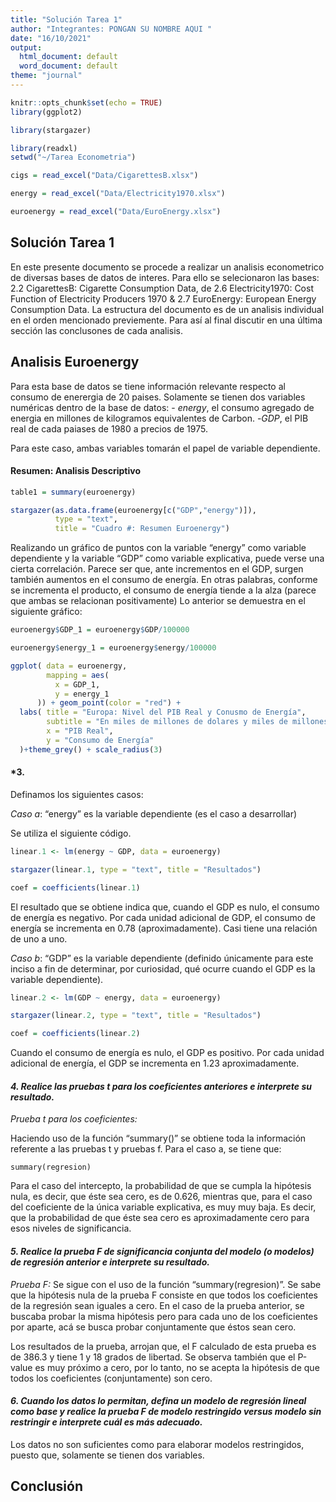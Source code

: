 ---
title: "Solución Tarea 1"
author: "Integrantes: PONGAN SU NOMBRE AQUI "
date: "16/10/2021"
output:
  html_document: default
  word_document: default
theme: "journal"
---

```{r setup, echo=FALSE}
knitr::opts_chunk$set(echo = TRUE)
library(ggplot2)

library(stargazer)

library(readxl)
setwd("~/Tarea Econometria")

cigs = read_excel("Data/CigarettesB.xlsx")

energy = read_excel("Data/Electricity1970.xlsx")

euroenergy = read_excel("Data/EuroEnergy.xlsx")
```

## Solución Tarea 1

En este presente documento se procede a realizar un analisis econometrico de diversas bases de datos de interes. Para ello se selecionaron las bases: 2.2 CigarettesB: Cigarette Consumption Data, de 2.6 Electricity1970: Cost Function of Electricity Producers 1970 & 2.7 EuroEnergy: European Energy Consumption Data. La estructura del documento es de un analisis individual en el orden mencionado previemente. Para así al final discutir en una última sección las conclusones de cada analisis.

## Analisis Euroenergy

Para esta base de datos se tiene información relevante respecto al consumo de enerergia de 20 paises. Solamente se tienen dos variables numéricas dentro de la base de datos: - *energy*, el consumo agregado de energia en millones de kilogramos equivalentes de Carbon. -*GDP*, el PIB real de cada paiases de 1980 a precios de 1975.

Para este caso, ambas variables tomarán el papel de variable dependiente.

#### Resumen: Analisis Descriptivo


```{r, echo=FALSE}
table1 = summary(euroenergy)

stargazer(as.data.frame(euroenergy[c("GDP","energy")]), 
          type = "text", 
          title = "Cuadro #: Resumen Euroenergy")
```
Realizando un gráfico de puntos con la variable "energy" como variable dependiente y la variable "GDP" como variable explicativa, puede verse una cierta correlación. Parece ser que, ante incrementos en el GDP, surgen también aumentos en el consumo de energía. En otras palabras, conforme se incrementa el producto, el consumo de energía tiende a la alza (parece que ambas se relacionan positivamente) Lo anterior se demuestra en el siguiente gráfico:

```{r}

euroenergy$GDP_1 = euroenergy$GDP/100000

euroenergy$energy_1 = euroenergy$energy/100000

ggplot( data = euroenergy, 
        mapping = aes(
          x = GDP_1,
          y = energy_1
      )) + geom_point(color = "red") +
  labs( title = "Europa: Nivel del PIB Real y Conusmo de Energía",
        subtitle = "En miles de millones de dolares y miles de millones de kg",
        x = "PIB Real",
        y = "Consumo de Energía"
  )+theme_grey() + scale_radius(3)

```

#### *3. 
Definamos los siguientes casos:

*Caso a*: "energy" es la variable dependiente (es el caso a desarrollar)

Se utiliza el siguiente código.

```{r, warning = FALSE}
linear.1 <- lm(energy ~ GDP, data = euroenergy)

stargazer(linear.1, type = "text", title = "Resultados")

coef = coefficients(linear.1)

```
El resultado que se obtiene indica que, cuando el GDP es nulo, el consumo de energía es negativo. Por cada unidad adicional de GDP, el consumo de energía se incrementa en 0.78 (aproximadamente). Casi tiene una relación de uno a uno.

*Caso b*: "GDP" es la variable dependiente (definido únicamente para este inciso a fin de determinar, por curiosidad, qué ocurre cuando el GDP es la variable dependiente).

```{r, warning = FALSE}
linear.2 <- lm(GDP ~ energy, data = euroenergy)

stargazer(linear.2, type = "text", title = "Resultados")

coef = coefficients(linear.2)

```

Cuando el consumo de energía es nulo, el GDP es positivo. Por cada unidad adicional de energía, el GDP se incrementa en 1.23 aproximadamente.

#### *4. Realice las pruebas t para los coeficientes anteriores e interprete su resultado.*

*Prueba t para los coeficientes:*

Haciendo uso de la función "summary()" se obtiene toda la información referente a las pruebas t y pruebas f. Para el caso a, se tiene que:

    summary(regresion)

Para el caso del intercepto, la probabilidad de que se cumpla la hipótesis nula, es decir, que éste sea cero, es de 0.626, mientras que, para el caso del coeficiente de la única variable explicativa, es muy muy baja. Es decir, que la probabilidad de que éste sea cero es aproximadamente cero para esos niveles de significancia.

#### *5. Realice la prueba F de significancia conjunta del modelo (o modelos) de regresión anterior e interprete su resultado.*

*Prueba F:* Se sigue con el uso de la función "summary(regresion)". Se sabe que la hipótesis nula de la prueba F consiste en que todos los coeficientes de la regresión sean iguales a cero. En el caso de la prueba anterior, se buscaba probar la misma hipótesis pero para cada uno de los coeficientes por aparte, acá se busca probar conjuntamente que éstos sean cero.

Los resultados de la prueba, arrojan que, el F calculado de esta prueba es de 386.3 y tiene 1 y 18 grados de libertad. Se observa también que el P-value es muy próximo a cero, por lo tanto, no se acepta la hipótesis de que todos los coeficientes (conjuntamente) son cero.

#### *6. Cuando los datos lo permitan, defina un modelo de regresión lineal como base y realice la prueba F de modelo restringido versus modelo sin restringir e interprete cuál es más adecuado.*

Los datos no son suficientes como para elaborar modelos restringidos, puesto que, solamente se tienen dos variables.

## Conclusión
